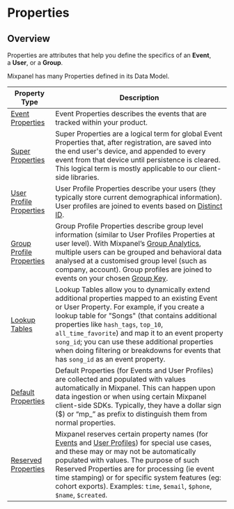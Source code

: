 # Properties

## Overview
Properties are attributes that help you define the specifics of an **Event**, a **User**, or a **Group**.

Mixpanel has many Properties defined in its Data Model.

| **Property Type** | **Description** |
| ----------------- | --------------- |
| [Event Properties](/docs/data-structure/events-and-properties) | Event Properties describes the events that are tracked within your product. |
| [Super Properties](/docs/tracking-methods/sdks/javascript#super-properties) | Super Properties are a logical term for global Event Properties that, after registration, are saved into the end user's device, and appended to every event from that device until persistence is cleared. This logical term is mostly applicable to our client-side libraries. |
| [User Profile Properties](/docs/data-structure/user-profiles) | User Profile Properties describe your users (they typically store current demographical information). User profiles are joined to events based on [Distinct ID](/docs/tracking-methods/identifying-users#what-is-distinct-id). |
| [Group Profile Properties](/docs/data-structure/group-analytics#group-profiles) | Group Profile Properties describe group level information (similar to User Profiles Properties at user level). With Mixpanel’s [Group Analytics](/docs/data-structure/advanced/group-analytics), multiple users can be grouped and behavioral data analysed at a customised group level (such as company, account). Group profiles are joined to events on your chosen [Group Key](/docs/data-structure/advanced/group-analytics#group-keys-tracked-as-event-properties). |
| [Lookup Tables](/docs/data-structure/lookup-tables) | Lookup Tables allow you to dynamically extend additional properties mapped to an existing Event or User Property. For example, if you create a lookup table for "Songs" (that contains additional properties like `hash_tags`, `top_10`, `all_time_favorite`) and map it to an event property `song_id`; you can use these additional properties when doing filtering or breakdowns for events that has `song_id` as an event property. |
| [Default Properties](/docs/data-structure/property-reference/default-properties) | Default Properties (for Events and User Profiles) are collected and populated with values automatically in Mixpanel. This can happen upon data ingestion or when using certain Mixpanel client-side SDKs. Typically, they have a dollar sign ($) or “mp\_” as prefix to distinguish them from normal properties. |
| [Reserved Properties](/docs/data-structure/property-reference/reserved-properties) | Mixpanel reserves certain property names (for [Events](/docs/data-structure/events-and-properties#reserved-event-properties) and [User Profiles](/docs/data-structure/user-profiles#reserved-user-properties)) for special use cases, and these may or may not be automatically populated with values. The purpose of such Reserved Properties are for processing (ie event time stamping) or for specific system features (eg: cohort exports). Examples: `time`, `$email`, `$phone`, `$name`, `$created`. |
